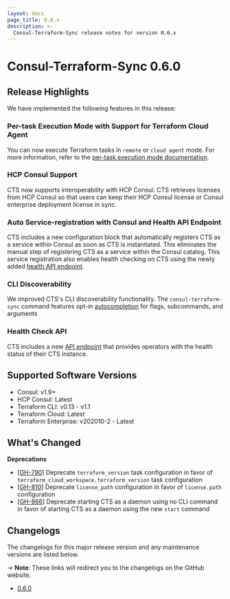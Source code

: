 ```yaml
---
layout: docs
page_title: 0.6.x
description: >-
  Consul-Terraform-Sync release notes for version 0.6.x
---
```


# Consul-Terraform-Sync 0.6.0

## Release Highlights


We have implemented the following features in this release:
 
### Per-task Execution Mode with Support for Terraform Cloud Agent <EnterpriseAlert inline /> 

You can now execute Terraform tasks in `remote` or `cloud agent` mode. For more information, refer to the [per-task execution mode documentation](/consul/docs/nia/network-drivers/terraform-cloud#remote-workspaces).

### HCP Consul Support <EnterpriseAlert inline /> 

CTS now supports interoperability with HCP Consul. CTS retrieves licenses from HCP Consul so that users can keep their HCP Consul license or Consul enterprise deployment license in sync.

### Auto Service-registration with Consul and Health API Endpoint 

CTS includes a new configuration block that automatically registers CTS as a service within Consul as soon as CTS is instantiated. This eliminates the manual step of registering CTS as a service within the Consul catalog. This service registration also enables health checking on CTS using the newly added [health API endpoint](/consul/docs/reference/cts/api/health#health).

### CLI Discoverability 

We improved CTS's CLI discoverability functionality. The `consul-terraform-sync` command features opt-in [autocompletion](/consul/docs/reference/cts/cli#autocompletion) for flags, subcommands, and arguments

### Health Check API 

CTS includes a new [API endpoint](/consul/docs/reference/cts/api/health#health) that provides operators with the health status of their CTS instance.


## Supported Software Versions

- Consul: v1.9+
- <EnterpriseAlert inline /> HCP Consul: Latest
- Terraform CLI: v0.13 - v1.1
- <EnterpriseAlert inline /> Terraform Cloud: Latest
- <EnterpriseAlert inline /> Terraform Enterprise: v202010-2 - Latest


## What's Changed

**Deprecations**

* [[GH-790](https://github.com/hashicorp/consul-terraform-sync/issues/790)]<EnterpriseAlert inline /> Deprecate `terraform_version` task configuration in favor of `terraform_cloud_workspace.terraform_version` task configuration
* [[GH-810](https://github.com/hashicorp/consul-terraform-sync/issues/810)] <EnterpriseAlert inline /> Deprecate `license_path` configuration in favor of `license.path` configuration
* [[GH-866](https://github.com/hashicorp/consul-terraform-sync/issues/866)] Deprecate starting CTS as a daemon using no CLI command in favor of starting CTS as a daemon using the new `start` command

## Changelogs

The changelogs for this major release version and any maintenance versions are listed below.

-> **Note**: These links will redirect you to the changelogs on the GitHub website.

- [0.6.0](https://github.com/hashicorp/consul-terraform-sync/releases/tag/v0.6.0)
